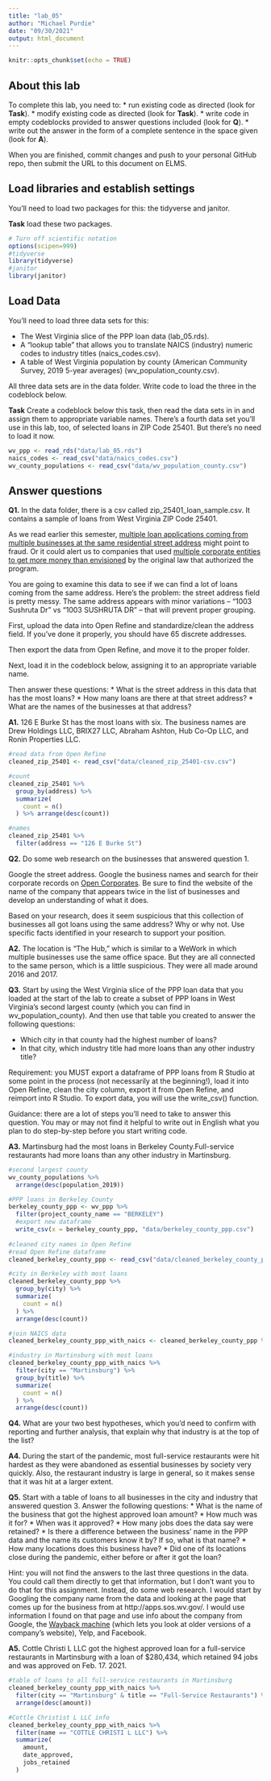 ```yaml
---
title: "lab_05"
author: "Michael Purdie"
date: "09/30/2021"
output: html_document
---
```


```r
knitr::opts_chunk$set(echo = TRUE)
```

## About this lab

To complete this lab, you need to:
* run existing code as directed (look for **Task**).
* modify existing code as directed (look for **Task**).
* write code in empty codeblocks provided to answer questions included (look for **Q**).
* write out the answer in the form of a complete sentence in the space given (look for **A**).

When you are finished, commit changes and push to your personal GitHub repo, then submit the URL to this document on ELMS.

## Load libraries and establish settings

You'll need to load two packages for this: the tidyverse and janitor.

**Task** load these two packages.

```r
# Turn off scientific notation
options(scipen=999)
#tidyverse
library(tidyverse)
#janitor
library(janitor)

```

## Load Data

You'll need to load three data sets for this:

* The West Virginia slice of the PPP loan data (lab_05.rds).
* A "lookup table" that allows you to translate NAICS (industry) numeric codes to industry titles (naics_codes.csv).
* A table of West Virginia population by county (American Community Survey, 2019 5-year averages) (wv_population_county.csv).

All three data sets are in the data folder.  Write code to load the three in the codeblock below.

**Task** Create a codeblock below this task, then read the data sets in in and assign them to appropriate variable names. There's a fourth data set you'll use in this lab, too, of selected loans in ZIP Code 25401. But there's no need to load it now.

```r
wv_ppp <- read_rds("data/lab_05.rds")
naics_codes <- read_csv("data/naics_codes.csv")
wv_county_populations <- read_csv("data/wv_population_county.csv")

```
## Answer questions

**Q1.** In the data folder, there is a csv called zip_25401_loan_sample.csv.  It contains a sample of loans from West Virginia ZIP Code 25401. 

As we read earlier this semester, [multiple loan applications coming from multiple businesses at the same residential street address](https://www.nytimes.com/2021/08/17/business/ppp-fraud-covid.html) might point to fraud. Or it could alert us to companies that used [multiple corporate entities to get more money than envisioned](https://www.propublica.org/article/different-names-same-address-how-big-businesses-got-government-loans-meant-for-small-businesses) by the original law that authorized the program.   

You are going to examine this data to see if we can find a lot of loans coming from the same address.  Here's the problem: the street address field is pretty messy.  The same address appears with minor variations --  "1003 Sushruta Dr" vs "1003 SUSHRUTA DR" -- that will prevent proper grouping. 

First, upload the data into Open Refine and standardize/clean the address field. If you've done it properly, you should have 65 discrete addresses. 

Then export the data from Open Refine, and move it to the proper folder. 

Next, load it in the codeblock below, assigning it to an appropriate variable name. 

Then answer these questions:
* What is the street address in this data that has the most loans?
* How many loans are there at that street address?
* What are the names of the businesses at that address?

**A1.** 126 E Burke St has the most loans with six. The business names are Drew Holdings LLC, BRIX27 LLC, Abraham Ashton, Hub Co-Op LLC, and Ronin Properties LLC.

```r
#read data from Open Refine
cleaned_zip_25401 <- read_csv("data/cleaned_zip_25401-csv.csv") 

#count
cleaned_zip_25401 %>%
  group_by(address) %>%
  summarize(
    count = n()
  ) %>% arrange(desc(count))

#names
cleaned_zip_25401 %>%
  filter(address == "126 E Burke St")


```

**Q2.** Do some web research on the businesses that answered question 1.  

Google the street address.  Google the business names and search for their corporate records on [Open Corporates](https://opencorporates.com/). Be sure to find the website of the name of the company that appears twice in the list of businesses and develop an understanding of what it does. 

Based on your research, does it seem suspicious that this collection of businesses all got loans using the same address? Why or why not. Use specific facts identified in your research to support your position. 

**A2.** The location is "The Hub," which is similar to a WeWork in which multiple businesses use the same office space. But they are all connected to the same person, which is a little suspicious. They were all made around 2016 and 2017.

**Q3.** Start by using the West Virginia slice of the PPP loan data that you loaded at the start of the lab to create a subset of PPP loans in West Virginia's second largest county (which you can find in wv_population_county). And then use that table you created to answer the following questions:

* Which city in that county had the highest number of loans? 
* In that city, which industry title had more loans than any other industry title? 

Requirement: you MUST export a dataframe of PPP loans from R Studio at some point in the process (not necessarily at the beginning!), load it into Open Refine, clean the city column, export it from Open Refine, and reimport into R Studio. To export data, you will use the write_csv() function.

Guidance: there are a lot of steps you'll need to take to answer this question. You may or may not find it helpful to write out in English what you plan to do step-by-step before you start writing code.   

**A3.** Martinsburg had the most loans in Berkeley County.Full-service restaurants had more loans than any other industry in Martinsburg.

```r
#second largest county
wv_county_populations %>%
  arrange(desc(population_2019))

#PPP loans in Berkeley County
berkeley_county_ppp <- wv_ppp %>%
  filter(project_county_name == "BERKELEY") 
  #export new dataframe
  write_csv(x = berkeley_county_ppp, "data/berkeley_county_ppp.csv")
  
#cleaned city names in Open Refine
#read Open Refine dataframe
cleaned_berkeley_county_ppp <- read_csv("data/cleaned_berkeley_county_ppp-csv.csv")

#city in Berkeley with most loans
cleaned_berkeley_county_ppp %>%
  group_by(city) %>%
  summarize(
    count = n()
  ) %>%
  arrange(desc(count))

#join NAICS data
cleaned_berkeley_county_ppp_with_naics <- cleaned_berkeley_county_ppp %>% left_join(naics_codes, by=c("naics_code"))

#industry in Martinsburg with most loans
cleaned_berkeley_county_ppp_with_naics %>%
  filter(city == "Martinsburg") %>%
  group_by(title) %>%
  summarize(
    count = n()
  ) %>%
  arrange(desc(count))

```

**Q4.** What are your two best hypotheses, which you'd need to confirm with reporting and further analysis, that explain why that industry is at the top of the list?

**A4.** During the start of the pandemic, most full-service restaurants were hit hardest as they were abandoned as essential businesses by society very quickly. Also, the restaurant industry is large in general, so it makes sense that it was hit at a larger extent. 

**Q5.** Start with a table of loans to all businesses in the city and industry that answered question 3. Answer the following questions:
* What is the name of the business that got the highest approved loan amount? 
* How much was it for?
* When was it approved?
* How many jobs does the data say were retained?
* Is there a difference between the business' name in the PPP data and the name its customers know it by? If so, what is that name?
* How many locations does this business have? 
* Did one of its locations close during the pandemic, either before or after it got the loan?

Hint: you will not find the answers to the last three questions in the data.  You could call them directly to get that information, but I don't want you to do that for this assignment.  Instead, do some web research. I would start by Googling the company name from the data and looking at the page that comes up for the business from at http://apps.sos.wv.gov/. I would use information I found on that page and use info about the company from Google, the [Wayback machine](https://archive.org/web/) (which lets you look at older versions of a company's website), Yelp, and Facebook. 

**A5.** Cottle Christi L LLC got the highest approved loan for a full-service restaurants in Martinsburg with a loan of $280,434, which retained 94 jobs and was approved on Feb. 17. 2021.

``` r
#table of loans to all full-service restaurants in Martinsburg
cleaned_berkeley_county_ppp_with_naics %>%
  filter(city == "Martinsburg" & title == "Full-Service Restaurants") %>%
  arrange(desc(amount))

#Cottle Christist L LLC info
cleaned_berkeley_county_ppp_with_naics %>%
  filter(name == "COTTLE CHRISTI L LLC") %>%
  summarize(
    amount,
    date_approved,
    jobs_retained
  )
```